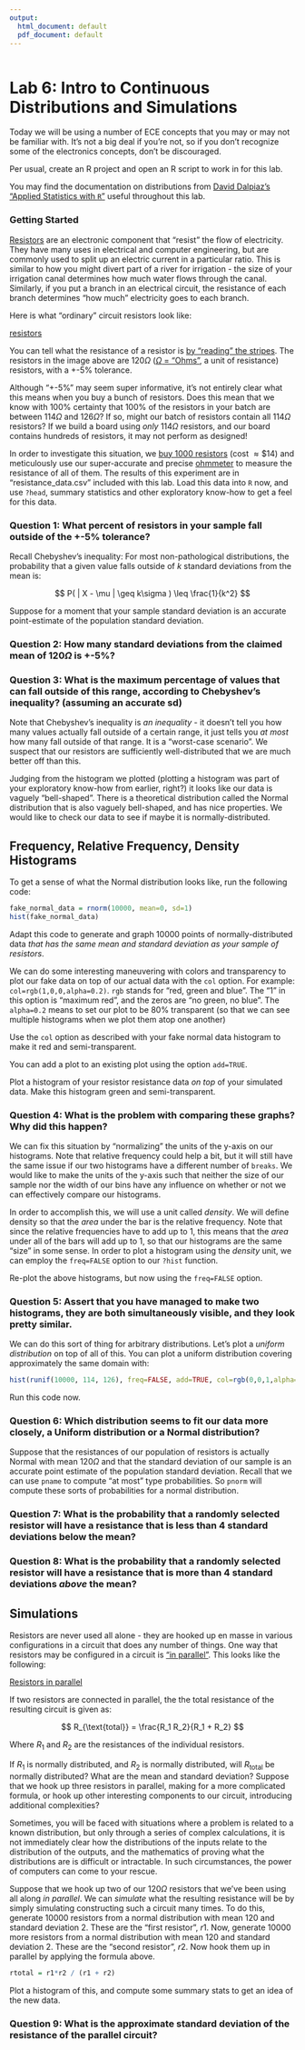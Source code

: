 ```yaml
---
output:
  html_document: default
  pdf_document: default
---
```


```r
```

# Lab 6: Intro to Continuous Distributions and Simulations

Today we will be using a number of ECE concepts that you may or may not be familiar with.  It's not a big deal if you're not, so if you don't recognize some of the electronics concepts, don't be discouraged.

Per usual, create an R project and open an R script to work in for this lab.

You may find the documentation on distributions from [David Dalpiaz's "Applied Statistics with `R`"](https://daviddalpiaz.github.io/appliedstats/probability-and-statistics-in-r.html#distributions) useful throughout this lab.

### Getting Started

[Resistors](https://en.wikipedia.org/wiki/Resistor) are an electronic component that "resist" the flow of electricity.  They have many uses in electrical and computer engineering, but are commonly used to split up an electric current in a particular ratio.  This is similar to how you might divert part of a river for irrigation - the size of your irrigation canal determines how much water flows through the canal.  Similarly, if you put a branch in an electrical circuit, the resistance of each branch determines "how much" electricity goes to each branch.

Here is what "ordinary" circuit resistors look like:

[resistors]("resistors.jpg")

You can tell what the resistance of a resistor is [by "reading" the stripes](https://www.youtube.com/watch?v=GLD7AgAYqwA).  The resistors in the image above are $120\Omega$ ([$\Omega$ = "Ohms"](https://en.wikipedia.org/wiki/Ohm), a unit of resistance) resistors, with a +-5% tolerance.

Although "+-5%" may seem super informative, it's not entirely clear what this means when you buy a bunch of resistors.  Does this mean that we know with 100% certainty that 100% of the resistors in your batch are between $114\Omega$ and $126\Omega$?  If so, might our batch of resistors contain all $114\Omega$ resistors?  If we build a board using *only* $114\Omega$ resistors, and our board contains hundreds of resistors, it may not perform as designed!

In order to investigate this situation, we [buy 1000 resistors](https://www.amazon.com/Projects-100EP514120R-120-Resistors-Pack/dp/B077FS2G6H/ref=sr_1_4?keywords=120%2Bohm%2Bresistor&qid=1645643330&sr=8-4&th=1) (cost $\approx \$14$) and meticulously use our super-accurate and precise [ohmmeter](https://en.wikipedia.org/wiki/Ohmmeter) to measure the resistance of all of them.  The results of this experiment are in "resistance_data.csv" included with this lab.  Load this data into `R` now, and use `?head`, summary statistics and other exploratory know-how to get a feel for this data.

### Question 1: What percent of resistors in your sample fall outside of the +-5% tolerance?

Recall Chebyshev's inequality:  For most non-pathological distributions, the probability that a given value falls outside of $k$ standard deviations from the mean is:

$$ P( | X - \mu | \geq k\sigma ) \leq \frac{1}{k^2} $$

Suppose for a moment that your sample standard deviation is an accurate point-estimate of the population standard deviation.

### Question 2: How many standard deviations from the claimed mean of $120\Omega$ is +-5%?

### Question 3: What is the maximum percentage of values that can fall outside of this range, according to Chebyshev's inequality? (assuming an accurate sd)

Note that Chebyshev's inequality is *an inequality* - it doesn't tell you how many values actually fall outside of a certain range, it just tells you *at most* how many fall outside of that range.  It is a "worst-case scenario".  We suspect that our resistors are sufficiently well-distributed that we are much better off than this.

Judging from the histogram we plotted (plotting a histogram was part of your exploratory know-how from earlier, right?) it looks like our data is vaguely "bell-shaped".  There is a theoretical distribution called the Normal distribution that is also vaguely bell-shaped, and has nice properties.  We would like to check our data to see if maybe it is normally-distributed.

## Frequency, Relative Frequency, Density Histograms

To get a sense of what the Normal distribution looks like, run the following code:

```r
fake_normal_data = rnorm(10000, mean=0, sd=1)
hist(fake_normal_data)
```

Adapt this code to generate and graph 10000 points of normally-distributed data *that has the same mean and standard deviation as your sample of resistors*.  

We can do some interesting maneuvering with colors and transparency to plot our fake data on top of our actual data with the `col` option.  For example: `col=rgb(1,0,0,alpha=0.2)`.  `rgb` stands for "red, green and blue".  The "1" in this option is "maximum red", and the zeros are "no green, no blue".  The `alpha=0.2` means to set our plot to be 80% transparent (so that we can see multiple histograms when we plot them atop one another)

Use the `col` option as described with your fake normal data histogram to make it red and semi-transparent.

You can add a plot to an existing plot using the option `add=TRUE`.

Plot a histogram of your resistor resistance data *on top* of your simulated data.  Make this histogram green and semi-transparent.

### Question 4: What is the problem with comparing these graphs?  Why did this happen?

We can fix this situation by "normalizing" the units of the y-axis on our histograms.  Note that relative frequency could help a bit, but it will still have the same issue if our two histograms have a different number of `breaks`.  We would like to make the units of the y-axis such that neither the size of our sample nor the width of our bins have any influence on whether or not we can effectively compare our histograms.

In order to accomplish this, we will use a unit called *density*.  We will define density so that the *area* under the bar is the relative frequency.  Note that since the relative frequencies have to add up to 1, this means that the *area* under all of the bars will add up to 1, so that our histograms are the same "size" in some sense.  In order to plot a histogram using the *density* unit, we can employ the `freq=FALSE` option to our `?hist` function.  

Re-plot the above histograms, but now using the `freq=FALSE` option.

### Question 5: Assert that you have managed to make two histograms, they are both simultaneously visible, and they look pretty similar.

We can do this sort of thing for arbitrary distributions.  Let's plot a *uniform distribution* on top of all of this.  You can plot a uniform distribution covering approximately the same domain with:

```r
hist(runif(10000, 114, 126), freq=FALSE, add=TRUE, col=rgb(0,0,1,alpha=0.2))
```

Run this code now.

### Question 6: Which distribution seems to fit our data more closely, a Uniform distribution or a Normal distribution?

Suppose that the resistances of our population of resistors is actually Normal with mean $120\Omega$ and that the standard deviation of our sample is an accurate point estimate of the population standard deviation.  Recall that we can use `pname` to compute "at most" type probabilities.  So `pnorm` will compute these sorts of probabilities for a normal distribution. 

### Question 7: What is the probability that a randomly selected resistor will have a resistance that is less than 4 standard deviations below the mean?

### Question 8: What is the probability that a randomly selected resistor will have a resistance that is more than 4 standard deviations *above* the mean?

## Simulations

Resistors are never used all alone - they are hooked up en masse in various configurations in a circuit that does any number of things.  One way that resistors may be configured in a circuit is ["in parallel"](https://en.wikipedia.org/wiki/Resistor#Series_and_parallel_resistors).  This looks like the following:

[Resistors in parallel]("parallel_resistors.png")

If two resistors are connected in parallel, the the total resistance of the resulting circuit is given as:

$$ R_{\text{total}} = \frac{R_1 R_2}{R_1 + R_2} $$

Where $R_1$ and $R_2$ are the resistances of the individual resistors.

If $R_1$ is normally distributed, and $R_2$ is normally distributed, will $R_{\text{total}}$ be normally distributed?  What are the mean and standard deviation?  Suppose that we hook up three resistors in parallel, making for a more complicated formula, or hook up other interesting components to our circuit, introducing additional complexities?

Sometimes, you will be faced with situations where a problem is related to a known distribution, but only through a series of complex calculations, it is not immediately clear how the distributions of the inputs relate to the distribution of the outputs, and the mathematics of proving what the distributions are is difficult or intractable.  In such circumstances, the power of computers can come to your rescue.

Suppose that we hook up two of our $120\Omega$ resistors that we've been using all along *in parallel*.  We can *simulate* what the resulting resistance will be by simply simulating constructing such a circuit many times.  To do this, generate 10000 resistors from a normal distribution with mean $120$ and standard deviation $2$.  These are the "first resistor", $r1$.  Now, generate 10000 more resistors from a normal distribution with mean $120$ and standard deviation $2$.  These are the "second resistor", $r2$.  Now hook them up in parallel by applying the formula above.

```r
rtotal = r1*r2 / (r1 + r2)
```

Plot a histogram of this, and compute some summary stats to get an idea of the new data.

### Question 9: What is the approximate standard deviation of the resistance of the parallel circuit?
